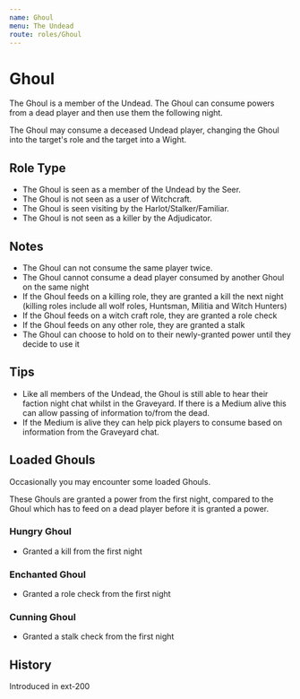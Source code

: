 ```yaml
---
name: Ghoul
menu: The Undead
route: roles/Ghoul
---
```



# Ghoul

The Ghoul is a member of the Undead. The Ghoul can consume powers from a dead player and then use them the following night.

The Ghoul may consume a deceased Undead player, changing the Ghoul into the target's role and the target into a Wight.

## Role Type

- The Ghoul is seen as a member of the Undead by the Seer.
- The Ghoul is not seen as a user of Witchcraft.
- The Ghoul is seen visiting by the Harlot/Stalker/Familiar.
- The Ghoul is not seen as a killer by the Adjudicator.

## Notes

- The Ghoul can not consume the same player twice.
- The Ghoul cannot consume a dead player consumed by another Ghoul on the same night
- If the Ghoul feeds on a killing role, they are granted a kill the next night (killing roles include all wolf roles, Huntsman, Militia and Witch Hunters)
- If the Ghoul feeds on a witch craft role, they are granted a role check
- If the Ghoul feeds on any other role, they are granted a stalk
- The Ghoul can choose to hold on to their newly-granted power until they decide to use it

## Tips

- Like all members of the Undead, the Ghoul is still able to hear their faction night chat whilst in the Graveyard. If there is a Medium alive this can allow passing of information to/from the dead.
- If the Medium is alive they can help pick players to consume based on information from the Graveyard chat.

## Loaded Ghouls

Occasionally you may encounter some loaded Ghouls.

These Ghouls are granted a power from the first night, compared to the Ghoul which has to feed on a dead player before it is granted a power.

### Hungry Ghoul

- Granted a kill from the first night

### Enchanted Ghoul

- Granted a role check from the first night

### Cunning Ghoul

- Granted a stalk check from the first night

## History

<Timeline lineColor="white">
  <Event interval="2018-01-01">Introduced in ext-200</Event>
</Timeline>
